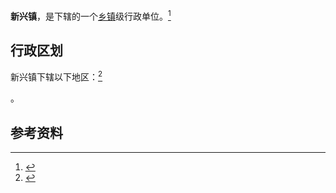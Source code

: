 {{中国乡级行政区|21/11/21/107/000}}

'''新兴镇'''，是{{PRC admin/fullname|21/11/21/107/000|3}}下辖的一个[[乡镇|乡镇]]级行政单位。<ref>{{PRC admin/ref sgc|{{PRC admin/parent|21/11/21/107/000}}}}</ref>

== 行政区划 ==

新兴镇下辖以下地区：<ref>{{PRC admin/ref sgc|21/11/21/107/000}}</ref>

{{PRC admin/children|21/11/21/107/000}}。

== 参考资料 ==

{{reflist}}

{{行政区划小作品}}
{{PRC admin/navcat|21/11/21/107/000}}
